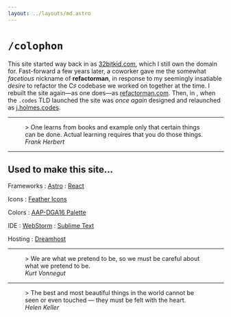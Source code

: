 ```yaml
---
layout: ../layouts/md.astro
---
```



# `/colophon`

This site started way back in <Date date="2004"/> as [32bitkid.com](https://32bitkid.com), which I still own the domain for. Fast-forward a few years later, a coworker gave me the somewhat _facetious_ nickname of **refactorman**, in response to my seemingly insatiable _desire_ to refactor the C&#x266F; codebase we worked on together at the time. I rebuilt the site again&mdash;as one does&mdash;as [refactorman.com](https://refactorman.com). Then, in <Date date="2014"/>, when the `.codes` TLD launched the site was _once again_ designed and relaunched as [j.holmes.codes](https://j.holmes.codes).

<hr />
<figure>
  > One learns from books and example only that certain things can be done.
  Actual learning requires that you do those things.
  <figcaption>
    <cite>Frank Herbert</cite>
  </figcaption>
</figure>
<hr />

## Used to make this site&hellip;

Frameworks
: [Astro](https://astro.build/)
: [React](https://react.dev/)

Icons
: [Feather Icons](https://feathericons.com/)

Colors
: [AAP-DGA16 Palette](https://lospec.com/palette-list/aap-dga16)

IDE
: [WebStorm](https://www.jetbrains.com/webstorm/)
: [Sublime Text](https://www.sublimetext.com/)

Hosting
: [Dreamhost](https://www.dreamhost.com/)

<hr />

<figure>
  > We are what we pretend to be, so we must be careful about what we pretend to
  be.
  <figcaption>
    <cite>Kurt Vonnegut</cite>
  </figcaption>
</figure>

<hr />

<figure>
  > The best and most beautiful things in the world cannot be seen or even
  touched &mdash; they must be felt with the heart.
  <figcaption>
    <cite>Helen Keller</cite>
  </figcaption>
</figure>
